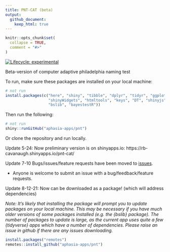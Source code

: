 ```yaml
---
title: PNT-CAT (beta)
output:
  github_document:
    keep_html: true
---
```



<!-- README.md is generated from README.Rmd. Please edit that file -->

```r
knitr::opts_chunk$set(
  collapse = TRUE,
  comment = "#>"
)
```



<!-- badges: start -->
[![Lifecycle: experimental](https://img.shields.io/badge/lifecycle-experimental-orange.svg)](https://lifecycle.r-lib.org/articles/stages.html#experimental)
<!-- badges: end -->

Beta-version of computer adaptive philadelphia naming test

To run, make sure these packages are installed on your local machine:

```r
# not run
install.packages(c("here", "shiny", "tibble", "dplyr", "tidyr", "ggplot2",
                   "shinyWidgets", "htmltools", "keys", "DT", "shinyjs", "catR",
                   "bslib", "bayestestR"))

```

Then run the following:

```r
# not run
shiny::runGitHub("aphasia-apps/pnt")
```

Or clone the repository and run locally. 

Update 5-24: Now preliminary version is on shinyapps.io: https://rb-cavanaugh.shinyapps.io/pnt-cat/

Update 7-10 Bugs/issues/feature requests have been moved to [issues](https://github.com/rbcavanaugh/pnt/issues).

- Anyone is welcome to submit an issue with a bug/feedback/feature requests. 

Update 8-12-21: Now can be downloaded as a package! (which will address dependencies)

*Note: It's likely that installing the package will prompt you to update packages on your local machine. This may be necessary if you have much older versions of some packages installed (e.g. the {bslib} package). The number of packages to update is large, as the current app uses quite a few {tidyverse} apps which have a number of dependencies. Please raise an issue in github if there are any issues downloading. *

```r
install.packages("remotes")
remotes::install_github("aphasia-apps/pnt")
```

